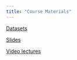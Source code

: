 ---
title: "Course Materials"
---

[Datasets](data/pakwheels.rds)

[Slides](slides/)

[Video lectures](lectures/)


